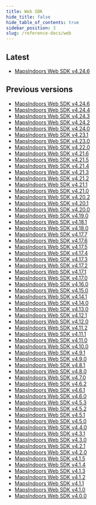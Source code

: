 ```yaml
---
title: Web SDK
hide_title: false
hide_table_of_contents: true
sidebar_position: 3
slug: /reference-docs/web
---
```



## Latest
* [MapsIndoors Web SDK v4.24.6](https://app.mapsindoors.com/mapsindoors/js/sdk/latest/docs/)

## Previous versions
* [MapsIndoors Web SDK v4.24.6](https://app.mapsindoors.com/mapsindoors/js/sdk/4.24.6/docs/)
* [MapsIndoors Web SDK v4.24.4](https://app.mapsindoors.com/mapsindoors/js/sdk/4.24.4/docs/)
* [MapsIndoors Web SDK v4.24.3](https://app.mapsindoors.com/mapsindoors/js/sdk/4.24.3/docs/)
* [MapsIndoors Web SDK v4.24.2](https://app.mapsindoors.com/mapsindoors/js/sdk/4.24.2/docs/)
* [MapsIndoors Web SDK v4.24.0](https://app.mapsindoors.com/mapsindoors/js/sdk/4.24.0/docs/)
* [MapsIndoors Web SDK v4.23.1](https://app.mapsindoors.com/mapsindoors/js/sdk/4.23.1/docs/)
* [MapsIndoors Web SDK v4.23.0](https://app.mapsindoors.com/mapsindoors/js/sdk/4.23.0/docs/)
* [MapsIndoors Web SDK v4.22.0](https://app.mapsindoors.com/mapsindoors/js/sdk/4.22.0/docs/)
* [MapsIndoors Web SDK v4.21.6](https://app.mapsindoors.com/mapsindoors/js/sdk/4.21.6/docs/)
* [MapsIndoors Web SDK v4.21.5](https://app.mapsindoors.com/mapsindoors/js/sdk/4.21.5/docs/)
* [MapsIndoors Web SDK v4.21.4](https://app.mapsindoors.com/mapsindoors/js/sdk/4.21.4/docs/)
* [MapsIndoors Web SDK v4.21.3](https://app.mapsindoors.com/mapsindoors/js/sdk/4.21.3/docs/)
* [MapsIndoors Web SDK v4.21.2](https://app.mapsindoors.com/mapsindoors/js/sdk/4.21.2/docs/)
* [MapsIndoors Web SDK v4.21.1](https://app.mapsindoors.com/mapsindoors/js/sdk/4.21.1/docs/)
* [MapsIndoors Web SDK v4.21.0](https://app.mapsindoors.com/mapsindoors/js/sdk/4.21.0/docs/)
* [MapsIndoors Web SDK v4.20.2](https://app.mapsindoors.com/mapsindoors/js/sdk/4.20.2/docs/)
* [MapsIndoors Web SDK v4.20.1](https://app.mapsindoors.com/mapsindoors/js/sdk/4.20.1/docs/)
* [MapsIndoors Web SDK v4.20.0](https://app.mapsindoors.com/mapsindoors/js/sdk/4.20.0/docs/)
* [MapsIndoors Web SDK v4.19.0](https://app.mapsindoors.com/mapsindoors/js/sdk/4.19.0/docs/)
* [MapsIndoors Web SDK v4.18.1](https://app.mapsindoors.com/mapsindoors/js/sdk/4.18.1/docs/)
* [MapsIndoors Web SDK v4.18.0](https://app.mapsindoors.com/mapsindoors/js/sdk/4.18.0/docs/)
* [MapsIndoors Web SDK v4.17.7](https://app.mapsindoors.com/mapsindoors/js/sdk/4.17.7/docs/)
* [MapsIndoors Web SDK v4.17.6](https://app.mapsindoors.com/mapsindoors/js/sdk/4.17.6/docs/)
* [MapsIndoors Web SDK v4.17.5](https://app.mapsindoors.com/mapsindoors/js/sdk/4.17.5/docs/)
* [MapsIndoors Web SDK v4.17.4](https://app.mapsindoors.com/mapsindoors/js/sdk/4.17.4/docs/)
* [MapsIndoors Web SDK v4.17.3](https://app.mapsindoors.com/mapsindoors/js/sdk/4.17.3/docs/)
* [MapsIndoors Web SDK v4.17.2](https://app.mapsindoors.com/mapsindoors/js/sdk/4.17.2/docs/)
* [MapsIndoors Web SDK v4.17.1](https://app.mapsindoors.com/mapsindoors/js/sdk/4.17.1/docs/)
* [MapsIndoors Web SDK v4.17.0](https://app.mapsindoors.com/mapsindoors/js/sdk/4.17.0/docs/)
* [MapsIndoors Web SDK v4.16.0](https://app.mapsindoors.com/mapsindoors/js/sdk/4.16.0/docs/)
* [MapsIndoors Web SDK v4.15.0](https://app.mapsindoors.com/mapsindoors/js/sdk/4.15.0/docs/)
* [MapsIndoors Web SDK v4.14.1](https://app.mapsindoors.com/mapsindoors/js/sdk/4.14.1/docs/)
* [MapsIndoors Web SDK v4.14.0](https://app.mapsindoors.com/mapsindoors/js/sdk/4.14.0/docs/)
* [MapsIndoors Web SDK v4.13.0](https://app.mapsindoors.com/mapsindoors/js/sdk/4.13.0/docs/)
* [MapsIndoors Web SDK v4.12.1](https://app.mapsindoors.com/mapsindoors/js/sdk/4.12.1/docs/)
* [MapsIndoors Web SDK v4.12.0](https://app.mapsindoors.com/mapsindoors/js/sdk/4.12.0/docs/)
* [MapsIndoors Web SDK v4.11.2](https://app.mapsindoors.com/mapsindoors/js/sdk/4.11.2/docs/)
* [MapsIndoors Web SDK v4.11.1](https://app.mapsindoors.com/mapsindoors/js/sdk/4.11.1/docs/)
* [MapsIndoors Web SDK v4.11.0](https://app.mapsindoors.com/mapsindoors/js/sdk/4.11.0/docs/)
* [MapsIndoors Web SDK v4.10.0](https://app.mapsindoors.com/mapsindoors/js/sdk/4.10.0/docs/)
* [MapsIndoors Web SDK v4.9.1](https://app.mapsindoors.com/mapsindoors/js/sdk/4.9.1/docs/)
* [MapsIndoors Web SDK v4.9.0](https://app.mapsindoors.com/mapsindoors/js/sdk/4.9.0/docs/)
* [MapsIndoors Web SDK v4.8.1](https://app.mapsindoors.com/mapsindoors/js/sdk/4.8.1/docs/)
* [MapsIndoors Web SDK v4.8.0](https://app.mapsindoors.com/mapsindoors/js/sdk/4.8.0/docs/)
* [MapsIndoors Web SDK v4.7.0](https://app.mapsindoors.com/mapsindoors/js/sdk/4.7.0/docs/)
* [MapsIndoors Web SDK v4.6.2](https://app.mapsindoors.com/mapsindoors/js/sdk/4.6.2/docs/)
* [MapsIndoors Web SDK v4.6.1](https://app.mapsindoors.com/mapsindoors/js/sdk/4.6.1/docs/)
* [MapsIndoors Web SDK v4.6.0](https://app.mapsindoors.com/mapsindoors/js/sdk/4.6.0/docs/)
* [MapsIndoors Web SDK v4.5.3](https://app.mapsindoors.com/mapsindoors/js/sdk/4.5.3/docs/)
* [MapsIndoors Web SDK v4.5.2](https://app.mapsindoors.com/mapsindoors/js/sdk/4.5.2/docs/)
* [MapsIndoors Web SDK v4.5.1](https://app.mapsindoors.com/mapsindoors/js/sdk/4.5.1/docs/)
* [MapsIndoors Web SDK v4.5.0](https://app.mapsindoors.com/mapsindoors/js/sdk/4.5.0/docs/)
* [MapsIndoors Web SDK v4.4.0](https://app.mapsindoors.com/mapsindoors/js/sdk/4.4.0/docs/)
* [MapsIndoors Web SDK v4.3.1](https://app.mapsindoors.com/mapsindoors/js/sdk/4.3.1/docs/)
* [MapsIndoors Web SDK v4.3.0](https://app.mapsindoors.com/mapsindoors/js/sdk/4.3.0/docs/)
* [MapsIndoors Web SDK v4.2.1](https://app.mapsindoors.com/mapsindoors/js/sdk/4.2.1/docs/)
* [MapsIndoors Web SDK v4.2.0](https://app.mapsindoors.com/mapsindoors/js/sdk/4.2.0/docs/)
* [MapsIndoors Web SDK v4.1.5](https://app.mapsindoors.com/mapsindoors/js/sdk/4.1.5/docs/)
* [MapsIndoors Web SDK v4.1.4](https://app.mapsindoors.com/mapsindoors/js/sdk/4.1.4/docs/)
* [MapsIndoors Web SDK v4.1.3](https://app.mapsindoors.com/mapsindoors/js/sdk/4.1.3/docs/)
* [MapsIndoors Web SDK v4.1.2](https://app.mapsindoors.com/mapsindoors/js/sdk/4.1.2/docs/)
* [MapsIndoors Web SDK v4.1.1](https://app.mapsindoors.com/mapsindoors/js/sdk/4.1.1/docs/)
* [MapsIndoors Web SDK v4.1.0](https://app.mapsindoors.com/mapsindoors/js/sdk/4.1.0/docs/)
* [MapsIndoors Web SDK v4.0.0](https://app.mapsindoors.com/mapsindoors/js/sdk/4.0.0/docs/)